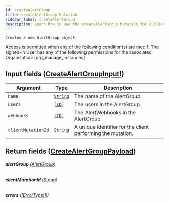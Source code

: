```yaml
---
id: createAlertGroup
title: createAlertGroup Mutation
sidebar_label: createAlertGroup
description: Learn how to use the createAlertGroup Mutation for Builder's API.
---
```


    Creates a new AlertGroup object.

Access is permitted when any of the following condition(s) are met: 1. The signed-in User has any of the following permissions for the associated Organization: [org_manage_instances].

## Input fields ([CreateAlertGroupInput!](/docs/composer/builder/api/schema/input_object/CreateAlertGroupInput.mdx))

| Argument           | Type                                     | Description                                                 |
| ------------------ | ---------------------------------------- | ----------------------------------------------------------- |
| `name`             | [`String`](/docs/composer/builder/api/schema/scalar/String.mdx) | The name of the AlertGroup                                  |
| `users`            | [`[ID]`](/docs/composer/builder/api/schema/scalar/ID.mdx)       | The users in the AlertGroup.                                |
| `webhooks`         | [`[ID]`](/docs/composer/builder/api/schema/scalar/ID.mdx)       | The AlertWebhooks in the AlertGroup                         |
| `clientMutationId` | [`String`](/docs/composer/builder/api/schema/scalar/String.mdx) | A unique identifier for the client performing the mutation. |

## Return fields ([CreateAlertGroupPayload](/docs/composer/builder/api/schema/object/CreateAlertGroupPayload.mdx))

###### <b>alertGroup</b> ([AlertGroup](/docs/composer/builder/api/schema/object/AlertGroup.mdx))

###### <b>clientMutationId</b> ([String](/docs/composer/builder/api/schema/scalar/String.mdx))

###### <b>errors</b> ([[ErrorType!]!](/docs/composer/builder/api/schema/object/ErrorType.mdx))
